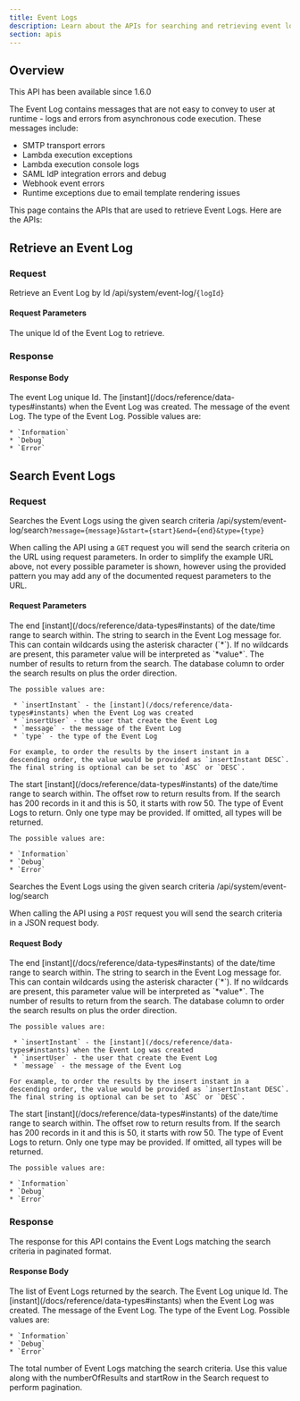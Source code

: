 ```yaml
---
title: Event Logs
description: Learn about the APIs for searching and retrieving event logs.
section: apis
---
```


## Overview

<Aside type="version">
This API has been available since 1.6.0
</Aside>

The Event Log contains messages that are not easy to convey to user at runtime - logs and errors from asynchronous code execution.  These messages include:

* SMTP transport errors
* Lambda execution exceptions
* Lambda execution console logs
* SAML IdP integration errors and debug
* Webhook event errors
* Runtime exceptions due to email template rendering issues

This page contains the APIs that are used to retrieve Event Logs. Here are the APIs:

## Retrieve an Event Log

### Request

<APIAuthentication icon="lock">Retrieve an Event Log by Id</APIAuthentication>
<APIURI method="GET">/api/system/event-log/`{logId}`</APIURI>

#### Request Parameters

<APIBlock>
  <APIField name="logId" type="Long" required>
    The unique Id of the Event Log to retrieve.
  </APIField>
</APIBlock>

### Response

<StandardGetResponseCodes />

#### Response Body

<APIBlock>
  <APIField name="eventLog.id" type="Long">
    The event Log unique Id.
  </APIField>
  <APIField name="eventLog.insertInstant" type="Long">
    The [instant](/docs/reference/data-types#instants) when the Event Log was created.
  </APIField>
  <APIField name="eventLog.message" type="String">
    The message of the event Log.
  </APIField>
  <APIField name="eventLog.type" type="String">
    The type of the Event Log.  Possible values are:

    * `Information`
    * `Debug`
    * `Error`
  </APIField>
</APIBlock>

<JSON title="Example JSON Response" src="event-logs/response.json" />

## Search Event Logs

### Request

<APIAuthentication icon="lock">Searches the Event Logs using the given search criteria</APIAuthentication>
<APIURI method="GET">/api/system/event-log/search`?message={message}&start={start}&end={end}&type={type}`</APIURI>

When calling the API using a `GET` request you will send the search criteria on the URL using request parameters. In order to simplify the example URL above, not every possible parameter is shown, however using the provided pattern you may add any of the documented request parameters to the URL.

#### Request Parameters

<APIBlock>
  <APIField name="end" type="Long" optional>
    The end [instant](/docs/reference/data-types#instants) of the date/time range to search within.
  </APIField>
  <APIField name="message" type="String" optional>
    The string to search in the Event Log message for. This can contain wildcards using the asterisk character (`*`). If no wildcards are present, this parameter value will be interpreted as `*value*`.
  </APIField>
  <APIField name="numberOfResults" type="Integer" optional defaults="25">
    The number of results to return from the search.
  </APIField>
  <APIField name="orderBy" type="String" optional defaults="insertInstant DESC">
    The database column to order the search results on plus the order direction.

    The possible values are:

     * `insertInstant` - the [instant](/docs/reference/data-types#instants) when the Event Log was created
     * `insertUser` - the user that create the Event Log
     * `message` - the message of the Event Log
     * `type` - the type of the Event Log

    For example, to order the results by the insert instant in a descending order, the value would be provided as `insertInstant DESC`. The final string is optional can be set to `ASC` or `DESC`.
  </APIField>
  <APIField name="start" type="Long" optional>
    The start [instant](/docs/reference/data-types#instants) of the date/time range to search within.
  </APIField>
  <APIField name="startRow" type="Integer" optional defaults="0">
    The offset row to return results from. If the search has 200 records in it and this is 50, it starts with row 50.
  </APIField>
  <APIField name="type" type="String" optional>
    The type of Event Logs to return. Only one type may be provided. If omitted, all types will be returned.

    The possible values are:

    * `Information`
    * `Debug`
    * `Error`
  </APIField>
</APIBlock>

<APIAuthentication icon="lock">Searches the Event Logs using the given search criteria</APIAuthentication>
<APIURI method="POST">/api/system/event-log/search</APIURI>

When calling the API using a `POST` request you will send the search criteria in a JSON request body.

#### Request Body

<APIBlock>
  <APIField name="search.end" type="Long" optional>
    The end [instant](/docs/reference/data-types#instants) of the date/time range to search within.
  </APIField>
  <APIField name="search.message" type="String" optional>
    The string to search in the Event Log message for. This can contain wildcards using the asterisk character (`*`). If no wildcards are present, this parameter value will be interpreted as `*value*`.
  </APIField>
  <APIField name="search.numberOfResults" type="Integer" optional defaults="25">
    The number of results to return from the search.
  </APIField>
  <APIField name="search.orderBy" type="String" optional defaults="insertInstant DESC">
    The database column to order the search results on plus the order direction.

    The possible values are:

     * `insertInstant` - the [instant](/docs/reference/data-types#instants) when the Event Log was created
     * `insertUser` - the user that create the Event Log
     * `message` - the message of the Event Log

    For example, to order the results by the insert instant in a descending order, the value would be provided as `insertInstant DESC`. The final string is optional can be set to `ASC` or `DESC`.
  </APIField>
  <APIField name="search.start" type="Long" optional>
    The start [instant](/docs/reference/data-types#instants) of the date/time range to search within.
  </APIField>
  <APIField name="search.startRow" type="Integer" optional defaults="0">
    The offset row to return results from. If the search has 200 records in it and this is 50, it starts with row 50.
  </APIField>
  <APIField name="search.type" type="String" optional>
    The type of Event Logs to return. Only one type may be provided. If omitted, all types will be returned.

    The possible values are:

    * `Information`
    * `Debug`
    * `Error`
  </APIField>
</APIBlock>

<JSON title="Example JSON Request" src="event-logs/search-request.json" />

### Response

The response for this API contains the Event Logs matching the search criteria in paginated format.

<StandardGetResponseCodes />

#### Response Body

<APIBlock>
  <APIField name="eventLogs" type="Array">
    The list of Event Logs returned by the search.
  </APIField>
  <APIField name="eventLogs[x].id" type="Long">
    The Event Log unique Id.
  </APIField>
  <APIField name="eventLogs[x].insertInstant" type="Long">
    The [instant](/docs/reference/data-types#instants) when the Event Log was created.
  </APIField>
  <APIField name="eventLogs[x].message" type="String">
    The message of the Event Log.
  </APIField>
  <APIField name="eventLogs[x].type" type="String">
    The type of the Event Log.  Possible values are:

    * `Information`
    * `Debug`
    * `Error`
  </APIField>
  <APIField name="total" type="Integer">
    The total number of Event Logs matching the search criteria. Use this value along with the <InlineField>numberOfResults</InlineField> and <InlineField>startRow</InlineField> in the Search request to perform pagination.
  </APIField>
</APIBlock>

<JSON title="Example JSON Response" src="event-logs/search-response.json" />
